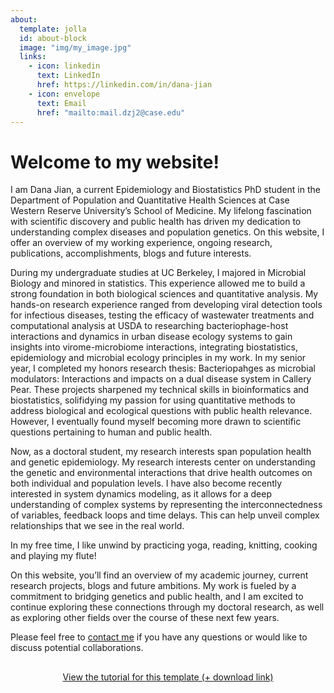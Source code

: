```yaml
---
about:
  template: jolla
  id: about-block
  image: "img/my_image.jpg"
  links:
    - icon: linkedin
      text: LinkedIn
      href: https://linkedin.com/in/dana-jian
    - icon: envelope
      text: Email
      href: "mailto:mail.dzj2@case.edu"  
---
```


::: {#about-block}
:::

# Welcome to my website!

I am Dana Jian, a current Epidemiology and Biostatistics PhD student in the Department of Population and Quantitative Health Sciences at Case Western Reserve University's School of Medicine. My lifelong fascination with scientific discovery and public health has driven my dedication to understanding complex diseases and population genetics. On this website, I offer an overview of my working experience, ongoing research, publications, accomplishments, blogs and future interests.

During my undergraduate studies at UC Berkeley, I majored in Microbial Biology and minored in statistics. This experience allowed me to build a strong foundation in both biological sciences and quantitative analysis. My hands-on research experience ranged from developing viral detection tools for infectious diseases, testing the efficacy of wastewater treatments and computational analysis at USDA to researching bacteriophage-host interactions and dynamics in urban disease ecology systems to gain insights into virome-microbiome interactions, integrating biostatistics, epidemiology and microbial ecology principles in my work. In my senior year, I completed my honors research thesis: Bacteriopahges as microbial modulators: Interactions and impacts on a dual disease system in Callery Pear. These projects sharpened my technical skills in bioinformatics and biostatistics, solifidying my passion for using quantitative methods to address biological and ecological questions with public health relevance. However, I eventually found myself becoming more drawn to scientific questions pertaining to human and public health.

Now, as a doctoral student, my research interests span population health and genetic epidemiology. My research interests center on understanding the genetic and environmental interactions that drive health outcomes on both individual and population levels. I have also become recently interested in system dynamics modeling, as it allows for a deep understanding of complex systems by representing the interconnectedness of variables, feedback loops and time delays. This can help unveil complex relationships that we see in the real world.

In my free time, I like unwind by practicing yoga, reading, knitting, cooking and playing my flute!

On this website, you’ll find an overview of my academic journey, current research projects, blogs and future ambitions. My work is fueled by a commitment to bridging genetics and public health, and I am excited to continue exploring these connections through my doctoral research, as well as exploring other fields over the course of these next few years.

Please feel free to [contact me](mailto:mail.dzj2@case.edu) if you have any questions or would like to discuss potential collaborations.

```{=html}
<div  style="margin: 30px; text-align: center;">
<a class="btn btn-primary" href="https://www.marvinschmitt.com/blog/website-tutorial-quarto/" role="button" target="_blank" style="padding: 15px 30px;">View the tutorial for this template (+ download link)</a>
</div>
```

